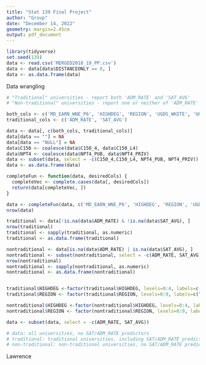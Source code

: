 ```yaml
---
title: "Stat 139 Final Project"
author: "Group"
date: "December 14, 2022"
geometry: margin=2.45cm
output: pdf_document
---
```



```r
library(tidyverse)
set.seed(139)
data <- read.csv('MERGED2018_19_PP.csv')
data <- data[data$DISTANCEONLY == 0, ]
data <- as.data.frame(data)
```

Data wrangling
```r
# "Traditional" universities - report both 'ADM_RATE' and 'SAT_AVG' 
# "Non-traditional" universities - report one or neither of 'ADM_RATE' and 'SAT_AVG' 

both_cols <- c('MD_EARN_WNE_P6', 'HIGHDEG', 'REGION', 'UGDS_WHITE', 'UGDS_BLACK', 'UGDS_HISP', 'UGDS_ASIAN', 'UGDS_AIAN', 'UGDS_NHPI', 'C150_4', 'C150_L4', 'UGDS', 'UGDS_MEN', 'NPT4_PUB', 'NPT4_PRIV', 'PCIP04', 'PCIP05', 'PCIP09', 'PCIP11', 'PCIP12', 'PCIP14', 'PCIP23', 'PCIP26', 'PCIP27', 'PCIP38', 'PCIP42', 'PCIP45', 'PCIP50', 'PCIP51', 'PCIP52', 'PCIP54')
traditional_cols <- c('ADM_RATE', 'SAT_AVG')

data <- data[, c(both_cols, traditional_cols)]
data[data == ""] = NA
data[data == "NULL"] = NA
data$C150 <- coalesce(data$C150_4, data$C150_L4)
data$NPT4 <- coalesce(data$NPT4_PUB, data$NPT4_PRIV)
data <- subset(data, select = -c(C150_4,C150_L4, NPT4_PUB, NPT4_PRIV))
data <- as.data.frame(data)

completeFun <- function(data, desiredCols) {
  completeVec <- complete.cases(data[, desiredCols])
  return(data[completeVec, ])
}

data <- completeFun(data, c('MD_EARN_WNE_P6', 'HIGHDEG', 'REGION', 'UGDS_WHITE', 'UGDS_BLACK', 'UGDS_HISP', 'UGDS_ASIAN', 'UGDS_AIAN', 'UGDS_NHPI', 'C150', 'UGDS', 'UGDS_MEN', 'NPT4', 'PCIP04', 'PCIP05', 'PCIP09', 'PCIP11', 'PCIP12', 'PCIP14', 'PCIP23', 'PCIP26', 'PCIP27', 'PCIP38', 'PCIP42', 'PCIP45', 'PCIP50', 'PCIP51', 'PCIP52', 'PCIP54'))
nrow(data)

traditional <- data[!is.na(data$ADM_RATE) & !is.na(data$SAT_AVG), ]
nrow(traditional)
traditional <- sapply(traditional, as.numeric)
traditional <- as.data.frame(traditional)

nontraditional <- data[is.na(data$ADM_RATE) | is.na(data$SAT_AVG), ]
nontraditional <- subset(nontraditional, select = -c(ADM_RATE, SAT_AVG))
nrow(nontraditional)
nontraditional <- sapply(nontraditional, as.numeric)
nontraditional <- as.data.frame(nontraditional)


traditional$HIGHDEG <-factor(traditional$HIGHDEG, levels=0:4, labels=c("Non-degree granting", "Certificate degree", "Associate degree", "Bachelor's degree", "Graduate degree"))
traditional$REGION <- factor(traditional$REGION, levels=0:9, labels=c("U.S. Service Schools", "New England", "Mid East", "Great Lakes", "Plains", "Southeast", "Southwest", "Rocky Mountains", "Far West", "Outlying Areas"))

nontraditional$HIGHDEG <-factor(nontraditional$HIGHDEG, levels=0:4, labels=c("Non-degree granting", "Certificate degree", "Associate degree", "Bachelor's degree", "Graduate degree"))
nontraditional$REGION <- factor(nontraditional$REGION, levels=0:9, labels=c("U.S. Service Schools", "New England", "Mid East", "Great Lakes", "Plains", "Southeast", "Southwest", "Rocky Mountains", "Far West", "Outlying Areas"))

data <- subset(data, select = -c(ADM_RATE, SAT_AVG))

# data: all universities, no SAT/ADM_RATE predictors
# traditional: traditional universities, including SAT/ADM_RATE predictors
# non-traditional: non-traditional universities, no SAT/ADM_RATE predictors 
```

Lawrence
```r

```